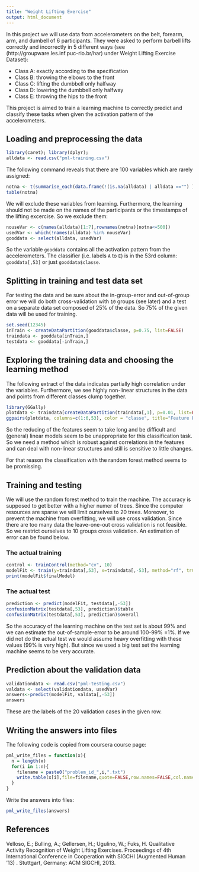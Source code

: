 ```yaml
---
title: "Weight Lifting Exercise" 
output: html_document
---
```


In this project we will use data from accelerometers on the belt, forearm, arm, and dumbell of 6
participants. They were asked to perform barbell lifts correctly and incorrectly in 5 different ways
(see (http://groupware.les.inf.puc-rio.br/har) under Weight Lifting Exercise Dataset):

- Class A: exactly according to the specification
- Class B: throwing the elbows to the front 
- Class C: lifting the dumbbell only halfway
- Class D: lowering the dumbbell only halfway
- Class E: throwing the hips to the front

This project is aimed to train a learning machine to correctly predict and classify these tasks
when given the activation pattern of the accelerometers.


## Loading and preprocessing the data

```r
library(caret); library(dplyr);
alldata <- read.csv("pml-training.csv")
```

The following command reveals that there are 100 variables which are rarely assigned:

```r
notna <- t(summarise_each(data.frame(!(is.na(alldata) | alldata =="") ), funs(sum)))
table(notna)
```

We will exclude these variables from learning. 
Furthermore, the learning should not be made on the names of the participants or
the timestamps of the lifting excercise. So we exclude them:

```r
nouseVar <- c(names(alldata)[1:7],rownames(notna)[notna<=500])
usedVar <- which(!names(alldata) %in% nouseVar)
gooddata <- select(alldata, usedVar)
```

So the variable `gooddata` contains all the activation pattern from the accelerometers.
The classifier (i.e. labels `A` to `E`) is in the 53rd column: `gooddata[,53]` or just `gooddata$classe`.

## Splitting in training and test data set

For testing the data and be sure about the in-group-error and 
out-of-group error we will do both cross-validation with `10` groups (see later) and
a test on a separate data set composed of 25% of the data. So 75% of the given
data will be used for training.

```r
set.seed(12345)
inTrain <- createDataPartition(gooddata$classe, p=0.75, list=FALSE)
traindata <- gooddata[inTrain,]
testdata <- gooddata[-inTrain,]
```

## Exploring the training data and choosing the learning method

The following extract of the data indicates partially high correlation under the 
variables. Furthermore, we see highly non-linear structures in the data and points
from different classes clump together.

```r
library(GGally)
plotdata <- traindata[createDataPartition(traindata[,1], p=0.01, list=FALSE),]
ggpairs(plotdata, columns=c(1:6,53), color = "classe", title="Feature Plot", alpha=0.4, columnLabels=rep("",7))
```

So the reducing of the features seem to take long and be difficult and 
(general) linear models seem to be unappropriate for this classification task.
So we need a method which is robust against correlations in the features
and can deal with non-linear structures and still is sensitive to little changes.

For that reason the classification with the random forest method seems to be
promissing.


## Training and testing 

We will use the random forest method to train the machine.
The accuracy is supposed to get better with a higher numer of trees.
Since the computer resources are sparse we will limit ourselves to 20 trees.
Moreover, to prevent the machine from overfitting, we will use cross validation.
Since there are too many data the leave-one-out cross validation is not feasible.
So we restrict ourselves to 10 groups cross validation.
An estimation of error can be found below.

### The actual training

```r
control <- trainControl(method="cv", 10)
modelFit <- train(y=traindata[,53], x=traindata[,-53], method="rf", trControl=control, ntree=20)
print(modelFit$finalModel)
```

### The actual test

```r
prediction <- predict(modelFit, testdata[,-53])
confusionMatrix(testdata[,53], prediction)$table
confusionMatrix(testdata[,53], prediction)$overall
```

So the accuracy of the learning machine on the test set is about 99% and
we can estimate the out-of-sample-error to be around 100-99% =1%.
If we did not do the actual test we would assume heavy overfitting with
these values (99% is very high).
But since we used a big test set the learning machine seems to be very accurate.

## Prediction about the validation data

```r
validationdata <- read.csv("pml-testing.csv") 
valdata <- select(validationdata, usedVar)
answers<-predict(modelFit, valdata[,-53])
answers
```

These are the labels of the 20 validation cases in the given row.

## Writing the answers into files

The following code is copied from coursera course page:

```r
pml_write_files = function(x){
  n = length(x)
  for(i in 1:n){
    filename = paste0("problem_id_",i,".txt")
    write.table(x[i],file=filename,quote=FALSE,row.names=FALSE,col.names=FALSE)
  }
}
```

Write the answers into  files:

```r
pml_write_files(answers)
```


## References

Velloso, E.; Bulling, A.; Gellersen, H.; Ugulino, W.; Fuks, H. Qualitative Activity Recognition of Weight Lifting Exercises. Proceedings of 4th International Conference in Cooperation with SIGCHI (Augmented Human '13) . Stuttgart, Germany: ACM SIGCHI, 2013. 


